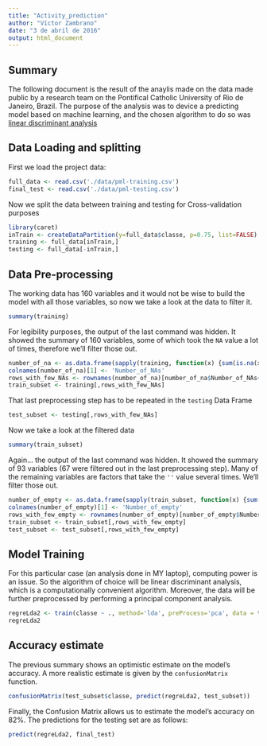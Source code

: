 ```yaml
---
title: "Activity_prediction"
author: "Víctor Zambrano"
date: "3 de abril de 2016"
output: html_document
---
```


## Summary
The following document is the result of the anaylis made on the data made public
by a research team on the Pontifical Catholic University of Rio de Janeiro, Brazil.
The purpose of the analysis was to device a predicting model based on machine learning,
and the chosen algorithm to do so was 
[linear discriminant analysis](https://en.wikipedia.org/wiki/Linear_discriminant_analysis)


## Data Loading and splitting
First we load the project data:

```r
full_data <- read.csv('./data/pml-training.csv')
final_test <- read.csv('./data/pml-testing.csv')
```

Now we split the data between training and testing for Cross-validation purposes

```r
library(caret)
inTrain <- createDataPartition(y=full_data$classe, p=0.75, list=FALSE)
training <- full_data[inTrain,]
testing <- full_data[-inTrain,]
```

## Data Pre-processing
The working data has 160 variables and it would not be wise to build the model
with all those variables, so now we take a look at the data to filter it. 

```r
summary(training)
```

For legibility purposes, the output of the last command was hidden. It showed
the summary of 160 variables, some of which took the `NA` value a lot of
times, therefore we'll filter those out.

```r
number_of_na <- as.data.frame(sapply(training, function(x) {sum(is.na(x))}))
colnames(number_of_na)[1] <- 'Number_of_NAs'
rows_with_few_NAs <- rownames(number_of_na)[number_of_na$Number_of_NAs<14000]
train_subset <- training[,rows_with_few_NAs]
```

That last preprocessing step has to be repeated in the `testing` Data Frame

```r
test_subset <- testing[,rows_with_few_NAs]
```

Now we take a look at the filtered data

```r
summary(train_subset)
```

Again... the output of the last command was hidden. It showed the summary of
93 variables (67 were filtered out in the last preprocessing step). Many of the
remaining variables are factors that take the `''` value several times. We'll
filter those out.

```r
number_of_empty <- as.data.frame(sapply(train_subset, function(x) {sum(x=='')}))
colnames(number_of_empty)[1] <- 'Number_of_empty'
rows_with_few_empty <- rownames(number_of_empty)[number_of_empty$Number_of_empty<14000]
train_subset <- train_subset[,rows_with_few_empty]
test_subset <- test_subset[,rows_with_few_empty]
```

## Model Training
For this particular case (an analysis done in MY laptop), computing power is an issue.
So the algorithm of choice will be linear discriminant analysis, which is a computationally
convenient algorithm. Moreover, the data will be further preprocessed by performing
a principal component analysis.


```r
regreLda2 <- train(classe ~ ., method='lda', preProcess='pca', data = train_subset)
regreLda2
```

## Accuracy estimate
The previous summary shows an optimistic estimate on the model's accuracy. A more realistic
estimate is given by the `confusionMatrix` function.

```r
confusionMatrix(test_subset$classe, predict(regreLda2, test_subset))
```

Finally, the Confusion Matrix allows us to estimate the model's accuracy on 82%. The predictions
for the testing set are as follows:

```r
predict(regreLda2, final_test)
```